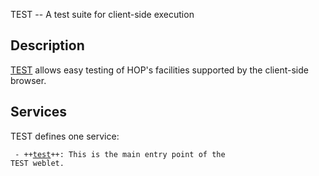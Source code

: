<doc> TEST -- A test suite for client-side execution

== Description ==

[[test|TEST]] allows easy testing of HOP's facilities supported by the
client-side browser.


== Services ==

TEST defines one service:

  - ++[[test]]++: This is the main entry point of the 
 TEST weblet.


</doc>

